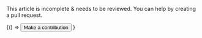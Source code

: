 
<Admonition type="caution" icon="🚧&nbsp;" title="This article is incomplete">
  <p>
    This article is incomplete &amp; needs to be reviewed. You can help by creating a pull request.
  </p>
  <div>
    <form>
       <BrowserOnly>{() => 
          <button formAction={"https://github.com/osmandapp/web/edit/main/main/" + 
            window.location.pathname.slice(window.location.pathname.indexOf('docs'), window.location.pathname.slice(-1) === "/" ? -1 : undefined ) 
              + ".mdx"  }
            className="button button--primary">Make a contribution</button>
       }</BrowserOnly>
    </form>
  </div>
</Admonition>  
